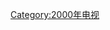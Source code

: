 {{portal|電視}}
{{year by category
|m=2
|c=0
|d=0
|y=0
|cat=电视奖项
|sortkey=电视奖项
|parent=依年份劃分的電視獎項
|subcat=2000年奖项
}}

[[Category:2000年电视|Category:2000年电视]]